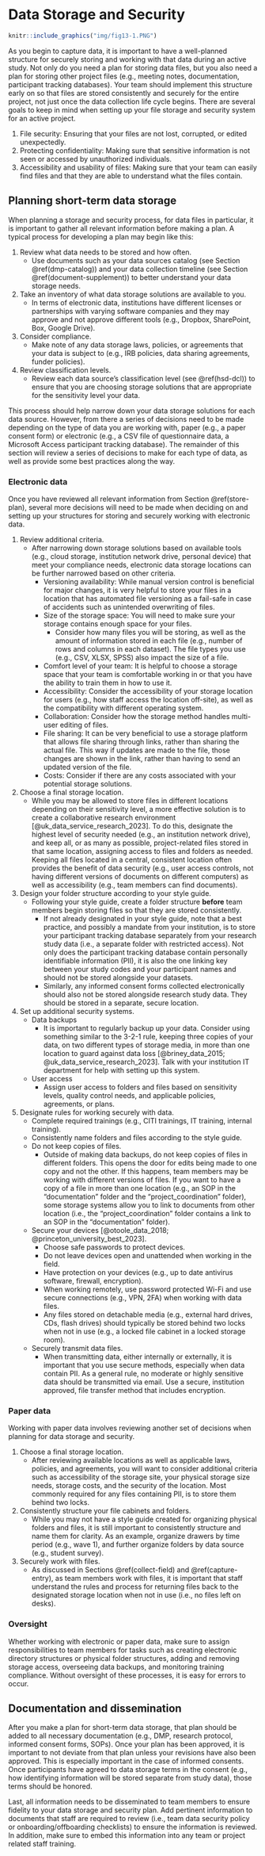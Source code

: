 # Data Storage and Security {#store}

```r

knitr::include_graphics("img/fig13-1.PNG")

```

As you begin to capture data, it is important to have a well-planned structure for securely storing and working with that data during an active study. Not only do you need a plan for storing data files, but you also need a plan for storing other project files (e.g., meeting notes, documentation, participant tracking databases). Your team should implement this structure early on so that files are stored consistently and securely for the entire project, not just once the data collection life cycle begins. There are several goals to keep in mind when setting up your file storage and security system for an active project.

1. File security: Ensuring that your files are not lost, corrupted, or edited unexpectedly.
2. Protecting confidentiality: Making sure that sensitive information is not seen or accessed by unauthorized individuals.
3. Accessibility and usability of files: Making sure that your team can easily find files and that they are able to understand what the files contain.

## Planning short-term data storage {#store-plan}

When planning a storage and security process, for data files in particular, it is important to gather all relevant information before making a plan. A typical process for developing a plan may begin like this:

1. Review what data needs to be stored and how often.
    - Use documents such as your data sources catalog (see Section \@ref(dmp-catalog)) and your data collection timeline (see Section \@ref(document-supplement)) to better understand your data storage needs.

2. Take an inventory of what data storage solutions are available to you.
    - In terms of electronic data, institutions have different licenses or partnerships with varying software companies and they may approve and not approve different tools (e.g., Dropbox, SharePoint, Box, Google Drive).

3. Consider compliance.
    - Make note of any data storage laws, policies, or agreements that your data is subject to (e.g., IRB policies, data sharing agreements, funder policies).

4. Review classification levels.
    - Review each data source's classification level (see \@ref(hsd-dcl)) to ensure that you are choosing storage solutions that are appropriate for the sensitivity level your data.

This process should help narrow down your data storage solutions for each data source. However, from there a series of decisions need to be made depending on the type of data you are working with, paper (e.g., a paper consent form) or electronic (e.g., a CSV file of questionnaire data, a Microsoft Access participant tracking database). The remainder of this section will review a series of decisions to make for each type of data, as well as provide some best practices along the way.

### Electronic data {#store-electronic}

Once you have reviewed all relevant information from Section \@ref(store-plan), several more decisions will need to be made when deciding on and setting up your structures for storing and securely working with electronic data.

1. Review additional criteria.
    - After narrowing down storage solutions based on available tools (e.g., cloud storage, institution network drive, personal device) that meet your compliance needs, electronic data storage locations can be further narrowed based on other criteria.
      - Versioning availability: While manual version control is beneficial for major changes, it is very helpful to store your files in a location that has automated file versioning as a fail-safe in case of accidents such as unintended overwriting of files.
      - Size of the storage space: You will need to make sure your storage contains enough space for your files.
        - Consider how many files you will be storing, as well as the amount of information stored in each file (e.g., number of rows and columns in each dataset). The file types you use (e.g., CSV, XLSX, SPSS) also impact the size of a file.
      - Comfort level of your team: It is helpful to choose a storage space that your team is comfortable working in or that you have the ability to train them in how to use it.
      - Accessibility: Consider the accessibility of your storage location for users (e.g., how staff access the location off-site), as well as the compatibility with different operating system.
      - Collaboration: Consider how the storage method handles multi-user editing of files.
      - File sharing: It can be very beneficial to use a storage platform that allows file sharing through links, rather than sharing the actual file. This way if updates are made to the file, those changes are shown in the link, rather than having to send an updated version of the file.
      - Costs: Consider if there are any costs associated with your potential storage solutions.

2. Choose a final storage location.
    - While you may be allowed to store files in different locations depending on their sensitivity level, a more effective solution is to create a collaborative research environment [@uk_data_service_research_2023]. To do this, designate the highest level of security needed (e.g., an institution network drive), and keep all, or as many as possible, project-related files stored in that same location, assigning access to files and folders as needed. Keeping all files located in a central, consistent location often provides the benefit of data security (e.g., user access controls, not having different versions of documents on different computers) as well as accessibility (e.g., team members can find documents).
  
3. Design your folder structure according to your style guide.
    - Following your style guide, create a folder structure **before** team members begin storing files so that they are stored consistently. 
      - If not already designated in your style guide, note that a best practice, and possibly a mandate from your institution, is to store your participant tracking database separately from your research study data (i.e., a separate folder with restricted access). Not only does the participant tracking database contain personally identifiable information (PII), it is also the one linking key between your study codes and your participant names and should not be stored alongside your datasets.
      - Similarly, any informed consent forms collected electronically should also not be stored alongside research study data. They should be stored in a separate, secure location.

4. Set up additional security systems.
    - Data backups
      - It is important to regularly backup up your data. Consider using something similar to the 3-2-1 rule, keeping three copies of your data, on two different types of storage media, in more than one location to guard against data loss [@briney_data_2015; @uk_data_service_research_2023]. Talk with your institution IT department for help with setting up this system.
    - User access
      - Assign user access to folders and files based on sensitivity levels, quality control needs, and applicable policies, agreements, or plans.

5. Designate rules for working securely with data.
    - Complete required trainings (e.g., CITI trainings, IT training, internal training).
    - Consistently name folders and files according to the style guide.
    - Do not keep copies of files.
      - Outside of making data backups, do not keep copies of files in different folders. This opens the door for edits being made to one copy and not the other. If this happens, team members may be working with different versions of files. If you want to have a copy of a file in more than one location (e.g., an SOP in the "documentation" folder and the "project_coordination" folder), some storage systems allow you to link to documents from other location (i.e., the "project_coordination" folder contains a link to an SOP in the "documentation" folder).
    - Secure your devices [@otoole_data_2018; @princeton_university_best_2023].
      - Choose safe passwords to protect devices.
      - Do not leave devices open and unattended when working in the field.
      - Have protection on your devices (e.g., up to date antivirus software, firewall, encryption).
      - When working remotely, use password protected Wi-Fi and use secure connections (e.g., VPN, 2FA) when working with data files.
      - Any files stored on detachable media (e.g., external hard drives, CDs, flash drives) should typically be stored behind two locks when not in use (e.g., a locked file cabinet in a locked storage room).
    - Securely transmit data files.
      - When transmitting data, either internally or externally, it is important that you use secure methods, especially when data contain PII. As a general rule, no moderate or highly sensitive data should be transmitted via email. Use a secure, institution approved, file transfer method that includes encryption.
      
### Paper data {#store-paper}

Working with paper data involves reviewing another set of decisions when planning for data storage and security. 

1. Choose a final storage location.
    - After reviewing available locations as well as applicable laws, policies, and agreements, you will want to consider additional criteria such as accessibility of the storage site, your physical storage size needs, storage costs, and the security of the location. Most commonly required for any files containing PII, is to store them behind two locks.

2. Consistently structure your file cabinets and folders.
    - While you may not have a style guide created for organizing physical folders and files, it is still important to consistently structure and name them for clarity. As an example, organize drawers by time period (e.g., wave 1), and further organize folders by data source (e.g., student survey).

3. Securely work with files.
    - As discussed in Sections \@ref(collect-field) and \@ref(capture-entry), as team members work with files, it is important that staff understand the rules and process for returning files back to the designated storage location when not in use (i.e., no files left on desks). 

### Oversight   

Whether working with electronic or paper data, make sure to assign responsibilities to team members for tasks such as creating electronic directory structures or physical folder structures, adding and removing storage access, overseeing data backups, and monitoring training compliance. Without oversight of these processes, it is easy for errors to occur. 

## Documentation and dissemination

After you make a plan for short-term data storage, that plan should be added to all necessary documentation (e.g., DMP, research protocol, informed consent forms, SOPs). Once your plan has been approved, it is important to not deviate from that plan unless your revisions have also been approved. This is especially important in the case of informed consents. Once participants have agreed to data storage terms in the consent (e.g., how identifying information will be stored separate from study data), those terms should be honored.

Last, all information needs to be disseminated to team members to ensure fidelity to your data storage and security plan. Add pertinent information to documents that staff are required to review (i.e., team data security policy or onboarding/offboarding checklists) to ensure the information is reviewed. In addition, make sure to embed this information into any team or project related staff training.
